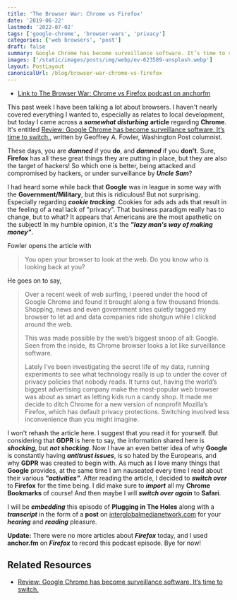 ```yaml
---
title: 'The Browser War: Chrome vs Firefox'
date: '2019-06-22'
lastmod: '2022-07-02'
tags: ['google-chrome', 'browser-wars', 'privacy']
categories: ['web browsers', 'post']
draft: false
summary: Google Chrome has become surveillance software. It’s time to switch. But does Firefox stand up against it?
images: ['/static/images/posts/img/webp/ev-623589-unsplash.webp']
layout: PostLayout
canonicalUrl: /blog/browser-war-chrome-vs-firefox
---
```


- [Link to The Browser War: Chrome vs Firefox podcast on anchorfm](https://anchor.fm/maria-campbell/episodes/The-Browser-War-Chrome-vs-Firefox-e4doks)

This past week I have been talking a lot about browsers. I haven't nearly
covered everything I wanted to, especially as relates to local development, but
today I came across a **_somewhat disturbing_** **article** regarding
**Chrome**. It's entitled
[Review: Google Chrome has become surveillance software. It’s time to switch.](https://www.mercurynews.com/2019/06/21/google-chrome-has-become-surveillance-software-its-time-to-switch/),
written by Geoffrey A. Fowler, Washington Post columnist.

These days, you are **_damned_** if you **do**, and **_damned_** if you
**don't**. Sure, **Firefox** has all these great things they are putting in
place, but they are also the target of hackers! So which one is better, being
attacked and compromised by hackers, or under surveillance by **_Uncle Sam_**?

I had heard some while back that **Google** was in league in some way with the
**Government/Military**, but this is ridiculous! But not surprising. Especially
regarding **_cookie tracking_**. Cookies for ads ads ads that result in the
feeling of a real lack of "privacy". That business paradigm really has to
change, but to what? It appears that Americans are the most apathetic on the
subject! In my humble opinion, it's the **_"lazy man's way of making money"_**.

Fowler opens the article with

> You open your browser to look at the web. Do you know who is looking back at
> you?

He goes on to say,

> Over a recent week of web surfing, I peered under the hood of Google Chrome
> and found it brought along a few thousand friends. Shopping, news and even
> government sites quietly tagged my browser to let ad and data companies ride
> shotgun while I clicked around the web.
>
> This was made possible by the web’s biggest snoop of all: Google. Seen from
> the inside, its Chrome browser looks a lot like surveillance software.
>
> Lately I’ve been investigating the secret life of my data, running experiments
> to see what technology really is up to under the cover of privacy policies
> that nobody reads. It turns out, having the world’s biggest advertising
> company make the most-popular web browser was about as smart as letting kids
> run a candy shop. It made me decide to ditch Chrome for a new version of
> nonprofit Mozilla’s Firefox, which has default privacy protections. Switching
> involved less inconvenience than you might imagine.

I won't rehash the article here. I suggest that you read it for yourself. But
considering that **GDPR** is here to say, the information shared here is
**_shocking_**, but **_not shocking_**. Now I have an even better idea of why
**Google** is constantly having **_antitrust issues_**, is so hated by the
Europeans, and why **GDPR** was created to begin with. As much as I love many
things that **Google** provides, at the same time I am nauseated every time I
read about their various **_"activities"_**. After reading the article, I
decided to **_switch over_** to **Firefox** for the time being. I did make sure
to **_import_** all my **Chrome Bookmarks** of course! And then maybe I will
**_switch over again_** to **Safari**.

I will be **_embedding_** this episode of **Plugging in The Holes** along with a
**_transcript_** in the form of a **post** on
[interglobalmedianetwork.com](https://www.interglobalmedianetwork.com) for your
**_hearing_** and **_reading_** pleasure.

**Update:** There were no more articles about **_Firefox_** today, and I used
**anchor.fm** on **_Firefox_** to record this podcast episode. Bye for now!

## Related Resources

- [Review: Google Chrome has become surveillance software. It’s time to switch.](https://www.mercurynews.com/2019/06/21/google-chrome-has-become-surveillance-software-its-time-to-switch/)

